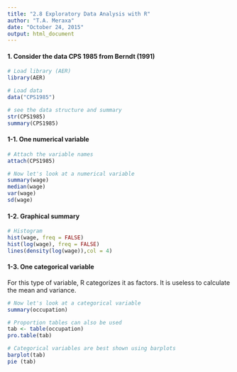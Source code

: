 ```yaml
---
title: "2.8 Exploratory Data Analysis with R"
author: "T.A. Meraxa"
date: "October 24, 2015"
output: html_document
---
```


#### 1. Consider the data CPS 1985 from Berndt (1991)

```r
# Load library (AER)
library(AER)

# Load data
data("CPS1985")
```

```r
# see the data structure and summary
str(CPS1985)
summary(CPS1985)
```


#### 1-1. One numerical variable

```r
# Attach the variable names
attach(CPS1985)

# Now let's look at a numerical variable
summary(wage)
median(wage)
var(wage)
sd(wage)
```


#### 1-2. Graphical summary

```r
# Histogram
hist(wage, freq = FALSE)
hist(log(wage), freq = FALSE)
lines(density(log(wage)),col = 4)
```


#### 1-3. One categorical variable
For this type of variable, R categorizes it as factors. It is useless to calculate the mean and variance.

```r
# Now let's look at a categorical variable
summary(occupation)

# Proportion tables can also be used
tab <- table(occupation)
pro.table(tab)

# Categorical variables are best shown using barplots
barplot(tab)
pie (tab)
```
